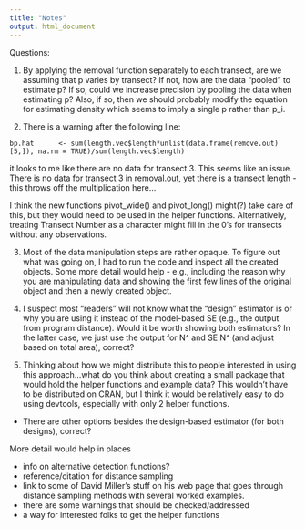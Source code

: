 ```yaml
---
title: "Notes"
output: html_document
---
```


Questions:

1. By applying the removal function separately to each transect, are we assuming that p varies by transect?  If not, how are the data "pooled" to estimate p? If so, could we increase precision by pooling the data when estimating p? Also, if so, then we should probably modify the equation for estimating density which seems to imply a single p rather than p_i.

2. There is a warning after the following line:

`bp.hat      <- sum(length.vec$length*unlist(data.frame(remove.out)[5,]), na.rm = TRUE)/sum(length.vec$length)`

it looks to me like there are no data for transect 3. This seems like an issue.  There is no data for transect 3 in removal.out, yet there is a transect length - this throws off the multiplication here... 

I think the new functions pivot_wide() and pivot_long() might(?) take care of this, but they would need to be used in the helper functions. Alternatively, treating Transect Number as a character might fill in the 0's for transects without any observations.
 
3. Most of the data manipulation steps are rather opaque. To figure out what was going on, I had to run the code and inspect all the created objects.  Some more detail would help - e.g., including the reason why you are manipulating data and showing the first few lines of the original object and then a newly created object.

4. I suspect most "readers" will not know what the "design" estimator is or why you are using it instead of the model-based SE (e.g., the output from program distance). Would it be worth showing both estimators?  In the latter case, we just use the output for N^ and SE N^ (and adjust based on total area), correct?

5. Thinking about how we might distribute this to people interested in using this approach...what do you think about creating a small package that would hold the helper functions and example data?  This wouldn't have to be distributed on CRAN, but I think it would be relatively easy to do using devtools, especially with only 2 helper functions.
 
- There are other options besides the design-based estimator (for both designs), correct?

More detail would help in places

- info on alternative detection functions?
- reference/citation for distance sampling
- link to some of David Miller's stuff on his web page that goes through distance sampling methods with several worked examples.
- there are some warnings that should be checked/addressed
- a way for interested folks to get the helper functions

